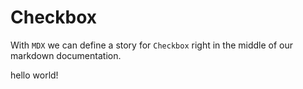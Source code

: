 

<Meta title="MDX/Checkbox" />

# Checkbox

With `MDX` we can define a story for `Checkbox` right in the middle of our
markdown documentation.

<Preview>
  <Story name="all checkboxes">
    <form>
      hello world!
    </form>
  </Story>
</Preview>